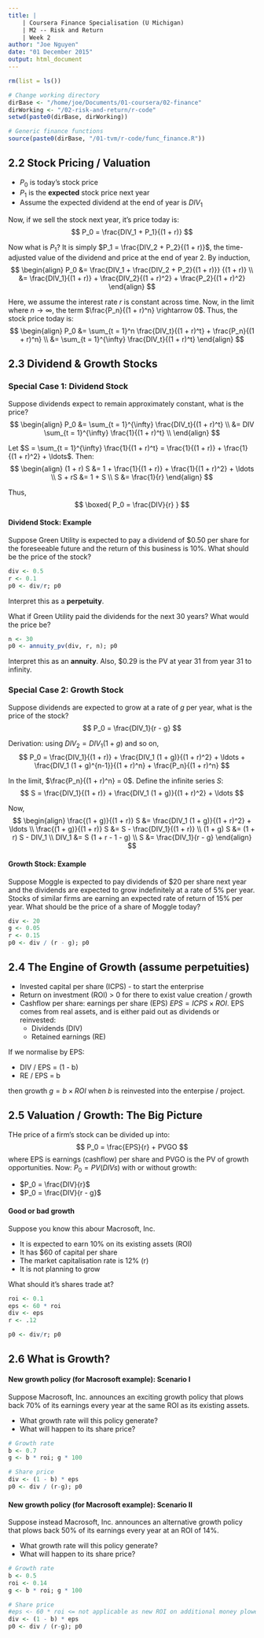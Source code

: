 ```yaml
---
title: |
    | Coursera Finance Specialisation (U Michigan)
    | M2 -- Risk and Return
    | Week 2
author: "Joe Nguyen"
date: "01 December 2015"
output: html_document
---
```


```r
rm(list = ls())

# Change working directory
dirBase <- "/home/joe/Documents/01-coursera/02-finance"
dirWorking <- "/02-risk-and-return/r-code"
setwd(paste0(dirBase, dirWorking))

# Generic finance functions
source(paste0(dirBase, "/01-tvm/r-code/func_finance.R"))
```


## 2.2 Stock Pricing / Valuation

- $P_0$ is today's stock price
- $P_1$ is the **expected** stock price next year
- Assume the expected dividend at the end of year is $DIV_1$

Now, if we sell the stock next year, it's price today is:
$$
P_0 = \frac{DIV_1 + P_1}{(1 + r)}
$$

Now what is $P_1$? It is simply $P_1 = \frac{DIV_2 + P_2}{(1 + r)}$, the time-adjusted value of the dividend and price at the end of year 2. By induction,
$$
\begin{align}
P_0 &= \frac{DIV_1 + \frac{DIV_2 + P_2}{(1 + r)}} {(1 + r)} \\
    &= \frac{DIV_1}{(1 + r)} + \frac{DIV_2}{(1 + r)^2} + \frac{P_2}{(1 + r)^2}
\end{align}
$$

Here, we assume the interest rate $r$ is constant across time. Now, in the limit where $n \rightarrow \infty$, the term $\frac{P_n}{(1 + r)^n} \rightarrow 0$. Thus, the stock price today is:
$$
\begin{align}
P_0 &= \sum_{t = 1}^n \frac{DIV_t}{(1 + r)^t} +  \frac{P_n}{(1 + r)^n} \\
    &= \sum_{t = 1}^{\infty} \frac{DIV_t}{(1 + r)^t}
\end{align}
$$


## 2.3 Dividend & Growth Stocks

### Special Case 1: Dividend Stock

Suppose dividends expect to remain approximately constant, what is the price?
$$
\begin{align}
P_0 &= \sum_{t = 1}^{\infty} \frac{DIV_t}{(1 + r)^t} \\
    &= DIV \sum_{t = 1}^{\infty} \frac{1}{(1 + r)^t} \\
\end{align}
$$

Let $S = \sum_{t = 1}^{\infty} \frac{1}{(1 + r)^t} = \frac{1}{(1 + r)} + \frac{1}{(1 + r)^2} + \ldots$. Then:
$$
\begin{align}
(1 + r) S &= 1 + \frac{1}{(1 + r)} + \frac{1}{(1 + r)^2} + \ldots \\
 S + rS   &= 1 + S \\
 S        &= \frac{1}{r}
\end{align}
$$

Thus,
$$
\boxed{ P_0 = \frac{DIV}{r} }
$$


#### Dividend Stock: Example

Suppose Green Utility is expected to pay a dividend of $0.50 per share for the foreseeable future and the return of this business is 10%. What should be the price of the stock?

```r
div <- 0.5
r <- 0.1
p0 <- div/r; p0
```
Interpret this as a **perpetuity**.

What if Green Utility paid the dividends for the next 30 years? What would the price be?
```r
n <- 30
p0 <- annuity_pv(div, r, n); p0
```
Interpret this as an **annuity**. Also, $0.29 is the PV at year 31 from year 31 to infinity.


### Special Case 2: Growth Stock

Suppose dividends are expected to grow at a rate of $g$ per year, what is the price of the stock?
$$
P_0 = \frac{DIV_1}{r - g}
$$

Derivation: using $DIV_2 = DIV_1 (1 + g)$ and so on,
$$
P_0 = \frac{DIV_1}{(1 + r)} + \frac{DIV_1 (1 + g)}{(1 + r)^2} + \ldots + \frac{DIV_1 (1 + g)^{n-1}}{(1 + r)^n} + \frac{P_n}{(1 + r)^n}
$$

In the limit, $\frac{P_n}{(1 + r)^n} = 0$. Define the infinite series $S$:
$$
S = \frac{DIV_1}{(1 + r)} + \frac{DIV_1 (1 + g)}{(1 + r)^2} + \ldots
$$

Now,
$$
\begin{align}
\frac{(1 + g)}{(1 + r)} S &= \frac{DIV_1 (1 + g)}{(1 + r)^2} + \ldots \\
\frac{(1 + g)}{(1 + r)} S &= S - \frac{DIV_1}{(1 + r)} \\
(1 + g) S                 &= (1 + r) S - DIV_1 \\
DIV_1                     &= S (1 + r - 1 - g) \\
S                         &= \frac{DIV_1}{r - g}
\end{align}
$$

#### Growth Stock: Example

Suppose Moggle is expected to pay dividends of $20 per share next year and the dividends are expected to grow indefinitely at a rate of 5% per year. Stocks of similar firms are earning an expected rate of return of 15% per year. What should be the price of a share of Moggle today?

```r
div <- 20
g <- 0.05
r <- 0.15
p0 <- div / (r - g); p0
```


## 2.4 The Engine of Growth (assume perpetuities)

- Invested capital per share (ICPS) - to start the enterprise
- Return on investment (ROI) > 0 for there to exist value creation / growth
- Cashflow per share: earnings per share (EPS) $EPS = ICPS \times ROI$. EPS comes from real assets, and is either paid out as dividends or reinvested:
    * Dividends (DIV)
    * Retained earnings (RE)
    
If we normalise by EPS:

* DIV / EPS = (1 - b)
* RE / EPS = b
    
then growth $g = b \times ROI$ when $b$ is reinvested into the enterpise / project.


## 2.5 Valuation / Growth: The Big Picture

THe price of a firm's stock can be divided up into:
$$
P_0 = \frac{EPS}{r} + PVGO
$$
where EPS is earnings (cashflow) per share and PVGO is the PV of growth opportunities. Now: $P_0 = PV(DIVs)$ with or without growth:

- $P_0 = \frac{DIV}{r}$
- $P_0 = \frac{DIV}{r - g}$


#### Good or bad growth

Suppose you know this abour Macrosoft, Inc.

- It is expected to earn 10% on its existing assets (ROI)
- It has $60 of capital per share
- The market capitalisation rate is 12% (r)
- It is not planning to grow

What should it's shares trade at?

```r
roi <- 0.1
eps <- 60 * roi
div <- eps
r <- .12

p0 <- div/r; p0
```


## 2.6 What is Growth?

#### New growth policy (for Macrosoft example): Scenario I

Suppose Macrosoft, Inc. announces an exciting growth policy that plows back 70% of its earnings every year at the same ROI as its existing assets.

- What growth rate will this policy generate?
- What will happen to its share price?

```r
# Growth rate
b <- 0.7
g <- b * roi; g * 100

# Share price
div <- (1 - b) * eps
p0 <- div / (r-g); p0
```


#### New growth policy (for Macrosoft example): Scenario II

Suppose instead Macrosoft, Inc. announces an alternative growth policy that plows back 50% of its earnings every year at an ROI of 14%.

- What growth rate will this policy generate?
- What will happen to its share price?

```r
# Growth rate
b <- 0.5
roi <- 0.14
g <- b * roi; g * 100

# Share price
#eps <- 60 * roi <= not applicable as new ROI on additional money plowed back only (according to discussion forum)
div <- (1 - b) * eps
p0 <- div / (r-g); p0
```



